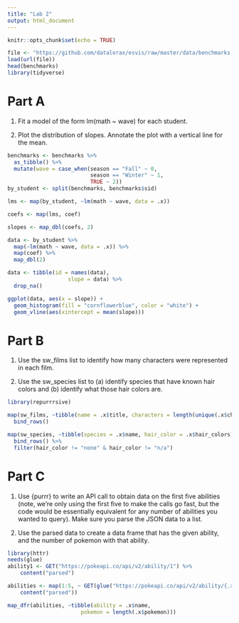 ```yaml
---
title: "Lab 2"
output: html_document
---
```


```r
knitr::opts_chunk$set(echo = TRUE)

```

``` r
file <- "https://github.com/datalorax/esvis/raw/master/data/benchmarks.rda"
load(url(file))
head(benchmarks)
library(tidyverse)
```

# Part A
1. Fit a model of the form lm(math ~ wave) for each student.

2. Plot the distribution of slopes. Annotate the plot with a vertical line for the mean.
``` r
benchmarks <- benchmarks %>%
  as_tibble() %>%
  mutate(wave = case_when(season == "Fall" ~ 0,
                          season == "Winter" ~ 1,
                          TRUE ~ 2))
by_student <- split(benchmarks, benchmarks$sid)

lms <- map(by_student, ~lm(math ~ wave, data = .x))

coefs <- map(lms, coef)

slopes <- map_dbl(coefs, 2)

data <- by_student %>% 
  map(~lm(math ~ wave, data = .x)) %>% 
  map(coef) %>% 
  map_dbl(2)

data <- tibble(id = names(data),
                   slope = data) %>% 
  drop_na()

ggplot(data, aes(x = slope)) +
  geom_histogram(fill = "cornflowerblue", color = "white") +
  geom_vline(aes(xintercept = mean(slope)))

```


# Part B
1. Use the sw_films list to identify how many characters were represented in each film.

2. Use the sw_species list to (a) identify species that have known hair colors and (b) identify what those hair colors are.

``` r
library(repurrrsive)

map(sw_films, ~tibble(name = .x$title, characters = length(unique(.x$characters)))) %>% 
  bind_rows()

map(sw_species, ~tibble(species = .x$name, hair_color = .x$hair_colors)) %>% 
  bind_rows() %>% 
  filter(hair_color != "none" & hair_color != "n/a")
```

# Part C
1. Use {purrr} to write an API call to obtain data on the first five abilities (note, we’re only using the first five to make the calls go fast, but the code would be essentially equivalent for any number of abilities you wanted to query). Make sure you parse the JSON data to a list.

2. Use the parsed data to create a data frame that has the given ability, and the number of pokemon with that ability.
``` r
library(httr)
needs(glue)
ability1 <- GET("https://pokeapi.co/api/v2/ability/1") %>%
	content("parsed") 

abilities <- map(1:5, ~ GET(glue("https://pokeapi.co/api/v2/ability/{.x}")) %>%
	content("parsed"))

map_dfr(abilities, ~tibble(ability = .x$name,
                       pokemon = length(.x$pokemon))) 

```